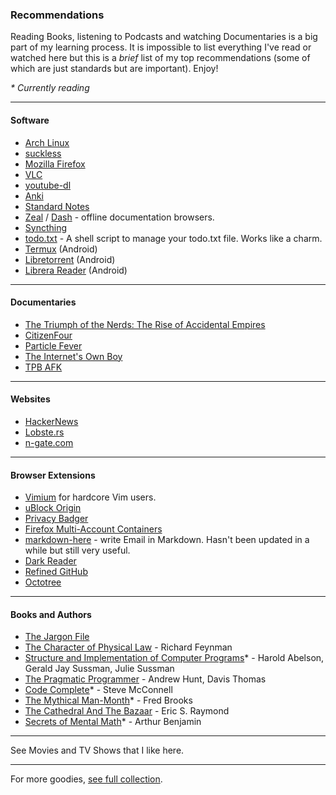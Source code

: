 <SEO title="Recommendations" />

### Recommendations

Reading Books, listening to Podcasts and watching Documentaries is a big part of my learning process. It is impossible to list everything I've read or watched here but this is a _brief_ list of my top recommendations (some of which are just standards but are important). Enjoy!

_\* Currently reading_

---

#### Software

- [Arch Linux](https://archlinux.org/)
- [suckless](https://suckless.org/)
- [Mozilla Firefox](https://www.mozilla.org/en-US/firefox/)
- [VLC](https://videolan.org/)
- [youtube-dl](https://github.com/ytdl-org/youtube-dl)
- [Anki](https://apps.ankiweb.net/)
- [Standard Notes](https://github.com/standardnotes/web/)
- [Zeal](https://github.com/zealdocs/zeal) / [Dash](https://github.com/Kapeli/Dash-iOS) - offline documentation browsers.
- [Syncthing](https://github.com/syncthing/syncthing/)
- [todo.txt](https://github.com/todotxt/todo.txt-cli) - A shell script to manage your todo.txt file. Works like a charm.
- [Termux](https://termux.com/) (Android)
- [Libretorrent](https://gitlab.com/proninyaroslav/libretorrent) (Android)
- [Librera Reader](https://github.com/foobnix/LibreraReader) (Android)

---

#### Documentaries

- [The Triumph of the Nerds: The Rise of Accidental Empires](https://en.wikipedia.org/wiki/Triumph_of_the_Nerds)
- [CitizenFour](https://en.wikipedia.org/wiki/Citizenfour)
- [Particle Fever](https://en.wikipedia.org/wiki/Particle_Fever)
- [The Internet's Own Boy](https://en.wikipedia.org/wiki/The_Internet%27s_Own_Boy)
- [TPB AFK](https://en.wikipedia.org/wiki/TPB_AFK)

---

#### Websites

- [HackerNews](https://news.ycombinator.com)
- [Lobste.rs](https://lobste.rs/)
- [n-gate.com](http://n-gate.com)

---

#### Browser Extensions

- [Vimium](https://github.com/philc/vimium/) for hardcore Vim users.
- [uBlock Origin](https://github.com/gorhill/uBlock/)
- [Privacy Badger](https://github.com/EFForg/privacybadger/)
- [Firefox Multi-Account Containers](https://addons.mozilla.org/en-US/firefox/addon/multi-account-containers/)
- [markdown-here](https://github.com/adam-p/markdown-here/) - write Email in Markdown. Hasn't been updated in a while but still very useful.
- [Dark Reader](https://github.com/darkreader/darkreader/)
- [Refined GitHub](https://github.com/sindresorhus/refined-github/)
- [Octotree](https://github.com/ovity/octotree/)

---

#### Books and Authors

- [The Jargon File](http://www.catb.org/jargon/)
- [The Character of Physical Law](https://en.wikipedia.org/wiki/The_Character_of_Physical_Law) - Richard Feynman
- [Structure and Implementation of Computer Programs](https://mitpress.mit.edu/sites/default/files/sicp/full-text/book/book.html)\* - Harold Abelson, Gerald Jay Sussman, Julie Sussman
- [The Pragmatic Programmer](https://en.wikipedia.org/wiki/The_Pragmatic_Programmer) - Andrew Hunt, Davis Thomas
- [Code Complete](https://en.wikipedia.org/wiki/Code_Complete)\* - Steve McConnell
- [The Mythical Man-Month](https://en.wikipedia.org/wiki/The_Mythical_Man-Month)\* - Fred Brooks
- [The Cathedral And The Bazaar](http://www.catb.org/~esr/writings/cathedral-bazaar/) - Eric S. Raymond
- [Secrets of Mental Math](https://www.goodreads.com/book/show/83585.Secrets_of_Mental_Math)\* - Arthur Benjamin

---

See Movies and TV Shows that I like <Link to="/movies-tv">here</Link>.

---

For more goodies, [see full collection](https://github.com/rsapkf/42/).
